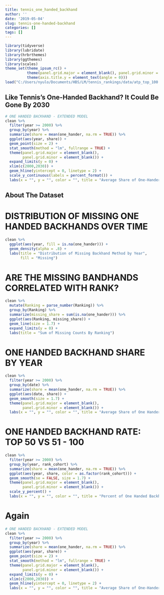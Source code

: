 ```yaml
---
title: tennis_one_handed_backhand
author: ''
date: '2019-05-04'
slug: tennis-one-handed-backhand
categories: []
tags: []
---
```



```r
library(tidyverse)
library(lubridate)
library(hrbrthemes)
library(ggthemes)
library(scales)
theme_set(theme_ipsum_rc() +
          theme(panel.grid.major = element_blank(), panel.grid.minor = element_blank()) +
          theme(axis.title.y = element_text(angle = 0)))
load("C:/Users/nyulo/Documents/HBS/LM/tennis_rankings/data/atp_top_100.R")
```

## Like Tennis's One-Handed Backhand? It Could Be Gone By 2030 

```r
# ONE HANDED BACKHAND - EXTENDED MODEL
clean %>% 
  filter(year >= 2000) %>% 
  group_by(year) %>% 
  summarize(share = mean(one_hander, na.rm = TRUE)) %>% 
  ggplot(aes(year, share)) +
  geom_point(size = 2) +
  stat_smooth(method = "lm", fullrange = TRUE) +
  theme(panel.grid.major = element_blank(),
        panel.grid.minor = element_blank()) +
  expand_limits(y = 0) +
  xlim(c(2000,2030)) +
  geom_hline(yintercept = 0, linetype = 2) +
  scale_y_continuous(labels = percent_format()) +
  labs(x = "", y = "", color = "", title = "Average Share of One-Handers in ATP Top 100 by Year")
```



## About The Dataset

# DISTRIBUTION OF MISSING ONE HANDED BACKHANDS OVER TIME

```r

clean %>% 
  ggplot(aes(year, fill = is.na(one_hander))) +
  geom_density(alpha = .8) +
  labs(title = "Distribution of Missing Backhand Method by Year",
       fill = "Missing")
```

# ARE THE MISSING BANDHANDS CORRELATED WITH RANK?

```r

clean %>% 
  mutate(Ranking = parse_number(Ranking)) %>% 
  group_by(Ranking) %>% 
  summarize(missing_share = sum(is.na(one_hander))) %>% 
  ggplot(aes(Ranking, missing_share)) +
  geom_line(size = 1.7) +
  expand_limits(y = 0) +
  labs(title = "Sum of Missing Counts By Ranking")
```

# ONE HANDED BACKHAND SHARE BY YEAR

```r
clean %>% 
  filter(year >= 2000) %>% 
  group_by(date) %>% 
  summarize(share = mean(one_hander, na.rm = TRUE)) %>% 
  ggplot(aes(date, share)) +
  geom_smooth(size = 1.7) +
  theme(panel.grid.major = element_blank(),
        panel.grid.minor = element_blank()) +
  labs(x = "", y = "", color = "", title = "Average Share of One Handers by Year")
```

# ONE HANDED BACKHAND RATE: TOP 50 VS 51 - 100

```r
clean %>% 
  filter(year >= 2000) %>% 
  group_by(year, rank_cohort) %>% 
  summarize(share = mean(one_hander, na.rm = TRUE)) %>% 
  ggplot(aes(year, share, color = as.factor(rank_cohort))) +
  geom_smooth(se = FALSE, size = 1.7) +
  theme(panel.grid.major = element_blank(),
        panel.grid.minor = element_blank()) +
  scale_y_percent() +
  labs(x = "", y = "", color = "", title = "Percent of One Handed Backhands in ATP Top 100")
```

# Again

```r
# ONE HANDED BACKHAND - EXTENDED MODEL
clean %>% 
  filter(year >= 2000) %>% 
  group_by(year) %>% 
  summarize(share = mean(one_hander, na.rm = TRUE)) %>% 
  ggplot(aes(year, share)) +
  geom_point(size = 2) +
  stat_smooth(method = "lm", fullrange = TRUE) +
  theme(panel.grid.major = element_blank(),
        panel.grid.minor = element_blank()) +
  expand_limits(y = 0) +
  xlim(c(2000,2030)) +
  geom_hline(yintercept = 0, linetype = 2) +
  labs(x = "", y = "", color = "", title = "Average Share of One-Handers in ATP Top 100 by Year")
```